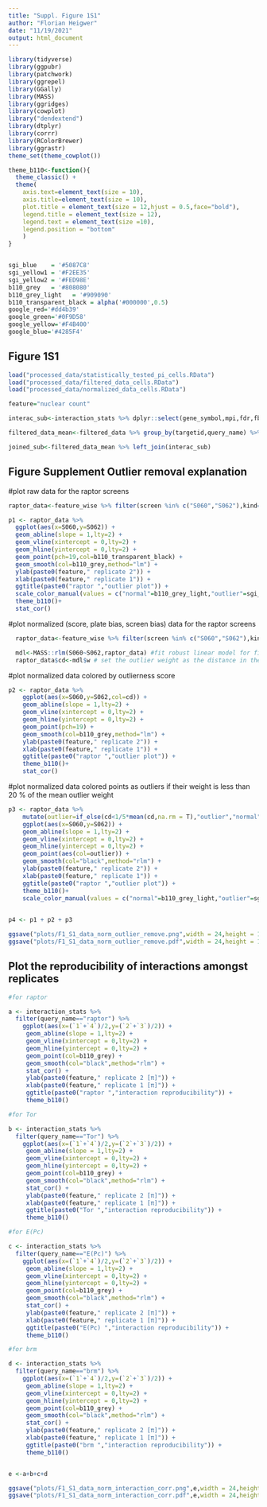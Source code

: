 ```yaml
---
title: "Suppl. Figure 1S1"
author: "Florian Heigwer"
date: "11/19/2021"
output: html_document
---
```


```r
library(tidyverse)
library(ggpubr)
library(patchwork)
library(ggrepel)
library(GGally)
library(MASS)
library(ggridges)
library(cowplot)
library("dendextend")
library(dtplyr)
library(corrr)
library(RColorBrewer)
library(ggrastr)
theme_set(theme_cowplot())

theme_b110<-function(){
  theme_classic() +
  theme(
    axis.text=element_text(size = 10), 
    axis.title=element_text(size = 10),
    plot.title = element_text(size = 12,hjust = 0.5,face="bold"),
    legend.title = element_text(size = 12),
    legend.text = element_text(size =10),
    legend.position = "bottom"
    )
}


sgi_blue    = '#5087C8'
sgi_yellow1 = '#F2EE35'
sgi_yellow2 = '#FED98E'
b110_grey   = '#808080'
b110_grey_light   = '#909090'
b110_transparent_black = alpha('#000000',0.5)
google_red='#dd4b39'
google_green='#0F9D58'
google_yellow='#F4B400'
google_blue='#4285F4'

```

## Figure 1S1

```r
load("processed_data/statistically_tested_pi_cells.RData")
load("processed_data/filtered_data_cells.RData")
load("processed_data/normalized_data_cells.RData")

feature="nuclear count"

interac_sub<-interaction_stats %>% dplyr::select(gene_symbol,mpi,fdr,fbgn,targetid,target_main,query_main,query_name)

filtered_data_mean<-filtered_data %>% group_by(targetid,query_name) %>% summarise(value=mean(value,na.rm=T))

joined_sub<-filtered_data_mean %>% left_join(interac_sub)
```

## Figure Supplement Outlier removal explanation

  #plot raw data for the raptor screens

```r
raptor_data<-feature_wise %>% filter(screen %in% c("S060","S062"),kind=="sample") %>% dplyr::select(-value) %>% spread(screen,rawvalue) %>% dplyr::select(S060,S062)

p1 <- raptor_data %>%
  ggplot(aes(x=S060,y=S062)) + 
  geom_abline(slope = 1,lty=2) +
  geom_vline(xintercept = 0,lty=2) +
  geom_hline(yintercept = 0,lty=2) +
  geom_point(pch=19,col=b110_transparent_black) + 
  geom_smooth(col=b110_grey,method="lm") +
  ylab(paste0(feature," replicate 2")) +
  xlab(paste0(feature," replicate 1")) +
  ggtitle(paste0("raptor ","outlier plot")) +
  scale_color_manual(values = c("normal"=b110_grey_light,"outlier"=sgi_blue))+
  theme_b110()+
  stat_cor()
```

  #plot normalized (score, plate bias, screen bias) data for the raptor screens
  
```r
  raptor_data<-feature_wise %>% filter(screen %in% c("S060","S062"),kind=="sample") %>% dplyr::select(-rawvalue) %>% spread(screen,value) %>% dplyr::select(S060,S062)

  mdl<-MASS::rlm(S060~S062,raptor_data) #fit robust linear model for finding regression weights as outlier detection method
  raptor_data$cd<-mdl$w # set the outlier weight as the distance in the normed data data frame, the weight is inverse correlated to the outlierness of a point
```

  #plot normalized data colored by outlierness score
  
```r

p2 <- raptor_data %>%
    ggplot(aes(x=S060,y=S062,col=cd)) + 
    geom_abline(slope = 1,lty=2) +
    geom_vline(xintercept = 0,lty=2) +
    geom_hline(yintercept = 0,lty=2) +
    geom_point(pch=19) + 
    geom_smooth(col=b110_grey,method="lm") +
    ylab(paste0(feature," replicate 2")) +
    xlab(paste0(feature," replicate 1")) +
    ggtitle(paste0("raptor ","outlier plot")) +
    theme_b110()+
    stat_cor()
```

  #plot normalized data colored points as outliers if their weight is less than 20 % of the mean outlier weight
  
```r
  
p3 <- raptor_data %>%
    mutate(outlier=if_else(cd<1/5*mean(cd,na.rm = T),"outlier","normal")) %>% 
    ggplot(aes(x=S060,y=S062)) + 
    geom_abline(slope = 1,lty=2) +
    geom_vline(xintercept = 0,lty=2) +
    geom_hline(yintercept = 0,lty=2) +
    geom_point(aes(col=outlier)) + 
    geom_smooth(col="black",method="rlm") +
    ylab(paste0(feature," replicate 2")) +
    xlab(paste0(feature," replicate 1")) +
    ggtitle(paste0("raptor ","outlier plot")) +
    theme_b110()+
    scale_color_manual(values = c("normal"=b110_grey_light,"outlier"=sgi_blue))
  

p4 <- p1 + p2 + p3

ggsave("plots/F1_S1_data_norm_outlier_remove.png",width = 24,height = 10,units = "cm")
ggsave("plots/F1_S1_data_norm_outlier_remove.pdf",width = 24,height = 10,units = "cm")
```

## Plot the reproducibility of interactions amongst replicates

```r

#for raptor

a <- interaction_stats %>% 
  filter(query_name=="raptor") %>% 
    ggplot(aes(x=(`1`+`4`)/2,y=(`2`+`3`)/2)) +
     geom_abline(slope = 1,lty=2) +
     geom_vline(xintercept = 0,lty=2) +
     geom_hline(yintercept = 0,lty=2) +
     geom_point(col=b110_grey) + 
     geom_smooth(col="black",method="rlm") +
     stat_cor() +
     ylab(paste0(feature," replicate 2 [π]")) +
     xlab(paste0(feature," replicate 1 [π]")) +
     ggtitle(paste0("raptor ","interaction reproducibility")) +
     theme_b110()

#for Tor

b <- interaction_stats %>% 
  filter(query_name=="Tor") %>% 
    ggplot(aes(x=(`1`+`4`)/2,y=(`2`+`3`)/2)) +
     geom_abline(slope = 1,lty=2) +
     geom_vline(xintercept = 0,lty=2) +
     geom_hline(yintercept = 0,lty=2) +
     geom_point(col=b110_grey) + 
     geom_smooth(col="black",method="rlm") +
     stat_cor() +
     ylab(paste0(feature," replicate 2 [π]")) +
     xlab(paste0(feature," replicate 1 [π]")) +
     ggtitle(paste0("Tor ","interaction reproducibility")) +
     theme_b110()

#for E(Pc)

c <- interaction_stats %>% 
  filter(query_name=="E(Pc)") %>% 
    ggplot(aes(x=(`1`+`4`)/2,y=(`2`+`3`)/2)) +
     geom_abline(slope = 1,lty=2) +
     geom_vline(xintercept = 0,lty=2) +
     geom_hline(yintercept = 0,lty=2) +
     geom_point(col=b110_grey) + 
     geom_smooth(col="black",method="rlm") +
     stat_cor() +
     ylab(paste0(feature," replicate 2 [π]")) +
     xlab(paste0(feature," replicate 1 [π]")) +
     ggtitle(paste0("E(Pc) ","interaction reproducibility")) +
     theme_b110()

#for brm

d <- interaction_stats %>% 
  filter(query_name=="brm") %>% 
    ggplot(aes(x=(`1`+`4`)/2,y=(`2`+`3`)/2)) +
     geom_abline(slope = 1,lty=2) +
     geom_vline(xintercept = 0,lty=2) +
     geom_hline(yintercept = 0,lty=2) +
     geom_point(col=b110_grey) + 
     geom_smooth(col="black",method="rlm") +
     stat_cor() +
     ylab(paste0(feature," replicate 2 [π]")) +
     xlab(paste0(feature," replicate 1 [π]")) +
     ggtitle(paste0("brm ","interaction reproducibility")) +
     theme_b110()


e <-a+b+c+d

ggsave("plots/F1_S1_data_norm_interaction_corr.png",e,width = 24,height = 24,units = "cm")
ggsave("plots/F1_S1_data_norm_interaction_corr.pdf",e,width = 24,height = 24,units = "cm")
```


